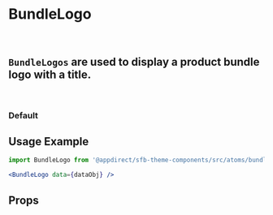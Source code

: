 

<Meta title="Atoms/Bundle Logo" component={BundleLogo} />

# BundleLogo
<br />

## `BundleLogos` are used to display a product bundle logo with a title.
<br />

### Default
<Canvas>
    <Story name="Default">
        <BundleLogo data={bundleLogoDataMock} />
    </Story>
</Canvas>

## Usage Example
<CollapsibleJsonSnippet
    summary="dataObj"
    code={bundleLogoDataMock}
/>

```jsx
import BundleLogo from '@appdirect/sfb-theme-components/src/atoms/bundle-logo/BundleLogo';

<BundleLogo data={dataObj} />
```
## Props
<ArgsTable of={BundleLogo} />
